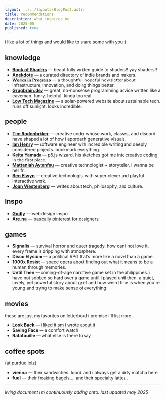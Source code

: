 ```yaml
---
layout: ../../layouts/BlogPost.astro
title: recommendations
description: what inspires me
date: 2025-05
published: true
---
```


i like a lot of things and would like to share some with you :)

## knowledge
- [**Book of Shaders**](https://thebookofshaders.com/00/) — beautifully written guide to shaders!! yay shaders!!
- [**Anekdote**](https://anekdote.co/) — a curated directory of indie brands and makers. 
- [**Works in Progress**](https://worksinprogress.co/) — a thoughtful, hopeful newsletter about infrastructure, innovation, and doing things better.
- [**Grugbrain.dev**](https://grugbrain.dev/) — great, no-nonsense programming advice written like a caveman. funny. helpful. kinda too real.
- [**Low Tech Magazine**](https://solar.lowtechmagazine.com/) — a solar-powered website about sustainable tech. runs off sunlight. looks incredible.


## people
- [**Tim Rodenbröker**](https://timrodenbroeker.de/category/all/) — creative coder whose work, classes, and discord have shaped a lot of how i approach generative visuals.
- [**Ian Henry**](https://ianthehenry.com/) — software engineer with incredible writing and deeply considered projects. bookmark everything.
- [**Keita Yamada**](https://p5aholic.me/) — p5.js wizard. his sketches got me into creative coding in the first place.
- [**Mattaniah Aytenfsu**](https://mattaniah.online/) — creative technologist + storyteller. i wanna be her fr.
- [**Ben Elwyn**](https://www.elwyn.co/) — creative technologist with super clever and playful interactive work. 
- [**Joan Westenberg**](https://joanwestenberg.com) — writes about tech, philosophy, and culture.

## inspo
- [**Godly**](https://godly.website/) — web design inspo
- [**Are.na**](https://are.na) — basically pinterest for designers

## games

- **Signalis** — survival horror and queer tragedy. how can i not love it. every frame is dripping with atmosphere.
- **Disco Elysium** — a political RPG that’s more like a novel than a game.
- **1000x Resist** — space opera about  finding out what it means to be a human through memories.
- **Until Then** — coming-of-age narrative game set in the philippines. i have not sobbed so hard over a game until i played until then. a quiet, lovely, yet powerful story about grief and how weird time is when you're young and trying to make sense of everything.


## movies
these are just my favorites on letterboxd i promise i'll list more..
- **Look Back** — [i liked it sm i wrote about it](/blog/look-back)
- **Saving Face** — a comfort watch.
- **Ratatouille** — what else is there to say



## coffee spots 
(at purdue lolz)
- **vienna** — their sandwiches. loord. and i always get a dirty matcha here
- **fuel** — their freaking bagels.... and their specialty lattes..

---
*living document i'm continuously adding onto. last updated may 2025* 